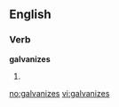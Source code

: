 
==English==

===Verb===
'''galvanizes'''

# {{third-person singular of|[[galvanize]]}}

[[no:galvanizes]]
[[vi:galvanizes]]